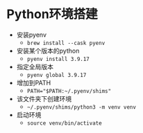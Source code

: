 # Python环境搭建

-   安装pyenv
    -   `brew install --cask pyenv`
-   安装某个版本的python
    -   `pyenv install 3.9.17`
-   指定全局版本
    -   `pyenv global 3.9.17`
-   增加到PATH
    -   `PATH="$PATH:~/.pyenv/shims"`
-   该文件夹下创建环境
    -   `~/.pyenv/shims/python3 -m venv venv`
-   启动环境
    -   `source venv/bin/activate`
